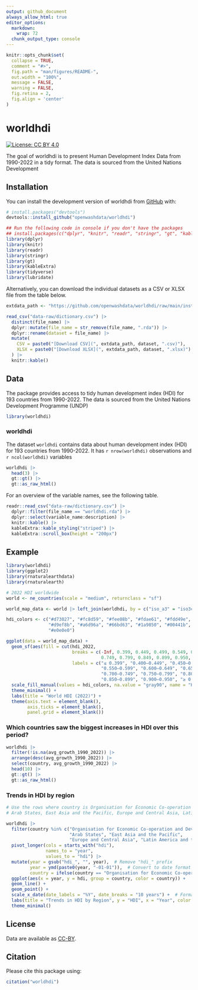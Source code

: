 ```yaml
---
output: github_document
always_allow_html: true
editor_options: 
  markdown: 
    wrap: 72
  chunk_output_type: console
---
```


<!-- README.md is generated from README.Rmd. Please edit that file -->

```r
knitr::opts_chunk$set(
  collapse = TRUE,
  comment = "#>",
  fig.path = "man/figures/README-",
  out.width = "100%",
  message = FALSE,
  warning = FALSE,
  fig.retina = 2,
  fig.align = 'center'
)
```

# worldhdi

<!-- badges: start -->

[![License: CC BY
4.0](https://img.shields.io/badge/License-CC_BY_4.0-lightgrey.svg)](https://creativecommons.org/licenses/by/4.0/)

<!-- badges: end -->

The goal of worldhdi is to present Human Development Index Data from 1990-2022
in a tidy format. The data is sourced from the United Nations Development

## Installation

You can install the development version of worldhdi from
[GitHub](https://github.com/) with:

``` r
# install.packages("devtools")
devtools::install_github("openwashdata/worldhdi")
```

```r
## Run the following code in console if you don't have the packages
## install.packages(c("dplyr", "knitr", "readr", "stringr", "gt", "kableExtra"))
library(dplyr)
library(knitr)
library(readr)
library(stringr)
library(gt)
library(kableExtra)
library(tidyverse)
library(lubridate)
```

Alternatively, you can download the individual datasets as a CSV or XLSX
file from the table below.

```r

extdata_path <- "https://github.com/openwashdata/worldhdi/raw/main/inst/extdata/"

read_csv("data-raw/dictionary.csv") |> 
  distinct(file_name) |> 
  dplyr::mutate(file_name = str_remove(file_name, ".rda")) |> 
  dplyr::rename(dataset = file_name) |> 
  mutate(
    CSV = paste0("[Download CSV](", extdata_path, dataset, ".csv)"),
    XLSX = paste0("[Download XLSX](", extdata_path, dataset, ".xlsx)")
  ) |> 
  knitr::kable()

```

## Data

The package provides access to tidy human development index (HDI) for 193 countries from 1990-2022. The data is sourced from the United Nations Development Programme (UNDP)

```r
library(worldhdi)
```

### worldhdi

The dataset `worldhdi` contains data about human development index (HDI) for 193 countries from 1990-2022.
It has `r nrow(worldhdi)` observations and `r ncol(worldhdi)` variables

```r
worldhdi |> 
  head(3) |> 
  gt::gt() |>
  gt::as_raw_html()
```

For an overview of the variable names, see the following table.

```r
readr::read_csv("data-raw/dictionary.csv") |>
  dplyr::filter(file_name == "worldhdi.rda") |>
  dplyr::select(variable_name:description) |> 
  knitr::kable() |> 
  kableExtra::kable_styling("striped") |> 
  kableExtra::scroll_box(height = "200px")
```


## Example

```r
library(worldhdi)
library(ggplot2)
library(rnaturalearthdata)
library(rnaturalearth)

# 2022 HDI worldwide 
world <- ne_countries(scale = "medium", returnclass = "sf")

world_map_data <- world |> left_join(worldhdi, by = c("iso_a3" = "iso3c"))

hdi_colors <- c("#d73027", "#fc8d59", "#fee08b", "#fdae61", "#fdd49e", "#feedde", 
                "#d9ef8b", "#a6d96a", "#66bd63", "#1a9850", "#00441b", "#003300", "#001a00", 
                "#e0e0e0") 

ggplot(data = world_map_data) +
  geom_sf(aes(fill = cut(hdi_2022, 
                         breaks = c(-Inf, 0.399, 0.449, 0.499, 0.549, 0.599, 0.649, 0.699, 
                                    0.749, 0.799, 0.849, 0.899, 0.950, Inf), 
                         labels = c("≤ 0.399", "0.400–0.449", "0.450–0.499", "0.500–0.549", 
                                    "0.550–0.599", "0.600–0.649", "0.650–0.699", 
                                    "0.700–0.749", "0.750–0.799", "0.800–0.849", 
                                    "0.850–0.899", "0.900–0.950", "≥ 0.950")))) +
  scale_fill_manual(values = hdi_colors, na.value = "gray90", name = "HDI 2022 Brackets") +
  theme_minimal() +
  labs(title = "World HDI (2022)") +
  theme(axis.text = element_blank(),
        axis.ticks = element_blank(),
        panel.grid = element_blank())
```

### Which countries saw the biggest increases in HDI over this period? 
```r
worldhdi |> 
  filter(!is.na(avg_growth_1990_2022)) |> 
  arrange(desc(avg_growth_1990_2022)) |> 
  select(country, avg_growth_1990_2022) |>
  head(10) |> 
  gt::gt() |>
  gt::as_raw_html()

```

### Trends in HDI by region
```r
# Use the rows where country is Organisation for Economic Co-operation and Development,
# Arab States, East Asia and the Pacific, Europe and Central Asia, Latin America and the Caribbean, World and plot the hdi trends using hdi_1990, hdi_2000, hdi_2010, hdi_2015, hdi_2022

worldhdi |>
  filter(country %in% c("Organisation for Economic Co-operation and Development", 
                        "Arab States", "East Asia and the Pacific", 
                        "Europe and Central Asia", "Latin America and the Caribbean", "World", "Sub-Saharan Africa", "South Asia")) |>
  pivot_longer(cols = starts_with("hdi"), 
               names_to = "year", 
               values_to = "hdi") |>
  mutate(year = gsub("hdi_", "", year),  # Remove "hdi_" prefix
         year = ymd(paste0(year, "-01-01")),  # Convert to date format
         country = ifelse(country == "Organisation for Economic Co-operation and Development", "OECD", country)) |>
  ggplot(aes(x = year, y = hdi, group = country, color = country)) +
  geom_line() +
  geom_point() +
  scale_x_date(date_labels = "%Y", date_breaks = "10 years") +  # Format x-axis as date and show every 10 years
  labs(title = "Trends in HDI by Region", y = "HDI", x = "Year", color = "Country") +  # Set legend title
  theme_minimal()
```

## License

Data are available as
[CC-BY](https://github.com/openwashdata/worldhdi/blob/main/LICENSE.md).

## Citation

Please cite this package using:

```r
citation("worldhdi")
```
